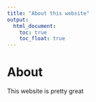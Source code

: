 ```yaml
---
title: "About this website"
output: 
  html_document:
    toc: true
    toc_float: true
---
```


# About

This website is pretty great






